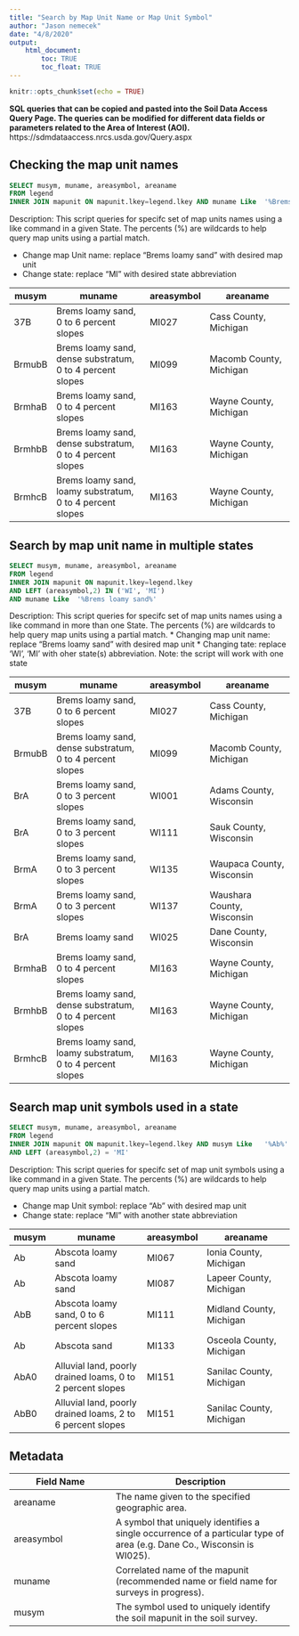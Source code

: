 ```yaml
---
title: "Search by Map Unit Name or Map Unit Symbol"
author: "Jason nemecek"
date: "4/8/2020"
output: 
    html_document:
        toc: TRUE
        toc_float: TRUE
---
```


```r
knitr::opts_chunk$set(echo = TRUE)
```

**SQL queries that can be copied and pasted into the Soil Data Access Query Page. The queries can be modified for different data fields or parameters related to the Area of Interest (AOI).** https://sdmdataaccess.nrcs.usda.gov/Query.aspx


## Checking the map unit names
```SQL
SELECT musym, muname, areasymbol, areaname
FROM legend
INNER JOIN mapunit ON mapunit.lkey=legend.lkey AND muname Like  '%Brems loamy sand%' AND LEFT (areasymbol,2) = 'MI'
```
Description: This script queries for specifc set of map units  names using a like command in a given State. The percents (%) are wildcards to help query map units using a partial match.

* Change map Unit name: replace "Brems loamy sand" with desired map unit
* Change state: replace "MI" with desired state abbreviation 

musym|muname|areasymbol|areaname
------|----------------------------|-----|-------------------------|
37B|Brems loamy sand, 0 to 6 percent slopes|MI027|Cass County, Michigan
BrmubB|Brems loamy sand, dense substratum, 0 to 4 percent slopes|MI099|Macomb County, Michigan
BrmhaB|Brems loamy sand, 0 to 4 percent slopes|MI163|Wayne County, Michigan
BrmhbB|Brems loamy sand, dense substratum, 0 to 4 percent slopes|MI163|Wayne County, Michigan
BrmhcB|Brems loamy sand, loamy substratum, 0 to 4 percent slopes|MI163|Wayne County, Michigan

## Search by map unit name in multiple states
```SQL
SELECT musym, muname, areasymbol, areaname
FROM legend
INNER JOIN mapunit ON mapunit.lkey=legend.lkey 
AND LEFT (areasymbol,2) IN ('WI', 'MI')
AND muname Like  '%Brems loamy sand%' 
```

Description: This script queries for specifc set of map units names using a like command in more than one State. The percents (%) are wildcards to help query map units using a partial match.
* Changing  map unit name: replace "Brems loamy sand" with desired map unit
* Changing tate: replace 'WI', 'MI' with oher state(s) abbreviation. Note: the script will work with one state

musym|muname|areasymbol|areaname
------|----------------------------|-----|-------------------------|
37B|Brems loamy sand, 0 to 6 percent slopes|MI027|Cass County, Michigan
BrmubB|Brems loamy sand, dense substratum, 0 to 4 percent slopes|MI099|Macomb County, Michigan
BrA|Brems loamy sand, 0 to 3 percent slopes|WI001|Adams County, Wisconsin
BrA|Brems loamy sand, 0 to 3 percent slopes|WI111|Sauk County, Wisconsin
BrmA|Brems loamy sand, 0 to 3 percent slopes|WI135|Waupaca County, Wisconsin
BrmA|Brems loamy sand, 0 to 3 percent slopes|WI137|Waushara County, Wisconsin
BrA|Brems loamy sand|WI025|Dane County, Wisconsin
BrmhaB|Brems loamy sand, 0 to 4 percent slopes|MI163|Wayne County, Michigan
BrmhbB|Brems loamy sand, dense substratum, 0 to 4 percent slopes|MI163|Wayne County, Michigan
BrmhcB|Brems loamy sand, loamy substratum, 0 to 4 percent slopes|MI163|Wayne County, Michigan

## Search map unit symbols used in a state
	
```SQL
SELECT musym, muname, areasymbol, areaname 
FROM legend 
INNER JOIN mapunit ON mapunit.lkey=legend.lkey AND musym Like   '%Ab%'
AND LEFT (areasymbol,2) = 'MI'
```

Description: This script queries for specifc set of map unit symbols using a like command in a given State. The percents (%) are wildcards to help query map units using a partial match.

* Change map Unit symbol: replace "Ab" with desired map unit
* Change state: replace "MI" with another state abbreviation 


musym|muname|areasymbol|areaname
------|----------------------------|-----|-------------------------|
Ab|Abscota loamy sand|MI067|Ionia County, Michigan
Ab|Abscota loamy sand|MI087|Lapeer County, Michigan
AbB|Abscota loamy sand, 0 to 6 percent slopes|MI111|Midland County, Michigan
Ab|Abscota sand|MI133|Osceola County, Michigan
AbA0|Alluvial land, poorly drained loams, 0 to 2 percent slopes|MI151|Sanilac County, Michigan
AbB0|Alluvial land, poorly drained loams, 2 to 6 percent slopes|MI151|Sanilac County, Michigan

## Metadata

Field Name |	Description
----------------|----------------------------|
areaname |	The name given to the specified geographic area.
areasymbol |	A symbol that uniquely identifies a single occurrence of a particular type of area (e.g. Dane Co., Wisconsin is WI025).
muname |	Correlated name of the mapunit (recommended name or field name for surveys in progress).
musym	|The symbol used to uniquely identify the soil mapunit in the soil survey.
